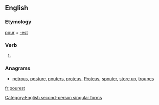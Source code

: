 ==English==

===Etymology===
[[pour]] + [[-est]]

===Verb===
{{en-verb form}}

# {{archaic}} {{form of|Second-person singular simple present form|pour}}

===Anagrams===
* [[petrous#English|petrous]], [[posture#English|posture]], [[pouters#English|pouters]], [[proteus#English|proteus]], [[Proteus#English|Proteus]], [[spouter#English|spouter]], [[store up#English|store up]], [[troupes#English|troupes]]

[[Category:English second-person singular forms]]

[[fr:pourest]]